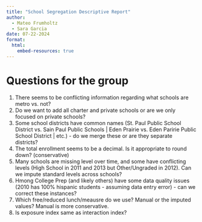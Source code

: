```yaml
---
title: "School Segregation Descriptive Report"
author: 
  - Mateo Frumholtz
  - Sara Garcia
date: 07-22-2024
format:
  html:
    embed-resources: true
---
```


# Questions for the group

1. There seems to be conflicting information regarding what schools are metro vs. not?
2. Do we want to add all charter and private schools or are we only focused on private schools?
3. Some school districts have common names (St. Paul Public School District vs. Sain Paul Public Schools | Eden Prairie vs. Eden Paririe Public School District | etc.) - do we merge these or are they separate districts?
4. The total enrollment seems to be a decimal. Is it appropriate to round down? (conservative)
5. Many schools are missing level over time, and some have conflicting levels (High School in 2011 and 2013 but Other/Ungraded in 2012). Can we impute standard levels across schools?
6. Hmong College Prep (and likely others) have some data quality issues (2010 has 100% hispanic students - assuming data entry error) - can we correct these instances?
7. Which free/reduced lunch/meausre do we use? Manual or the imputed values? Manual is more conservative.
8. Is exposure index same as interaction index?